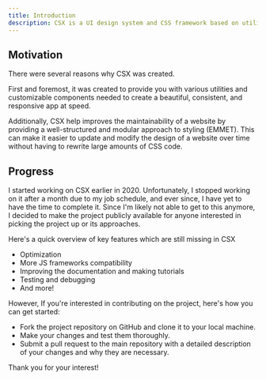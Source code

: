 ```yaml
---
title: Introduction
description: CSX is a UI design system and CSS framework based on utilities and components that allows you to build your product faster.
---
```


## Motivation

There were several reasons why CSX was created.

First and foremost, it was created to provide you with various utilities and customizable components needed to create a beautiful, consistent, and responsive app at speed.

Additionally, CSX help improves the maintainability of a website by providing a well-structured and modular approach to styling (EMMET). This can make it easier to update and modify the design of a website over time without having to rewrite large amounts of CSS code. 

## Progress

I started working on CSX earlier in 2020. Unfortunately, I stopped working on it after a month due to my job schedule, and ever since, I have yet to have the time to complete it. Since I'm likely not able to get to this anymore, I decided to make the project publicly available for anyone interested in picking the project up or its approaches.

Here's a quick overview of key features which are still missing in CSX

- Optimization
- More JS frameworks compatibility
- Improving the documentation and making tutorials
- Testing and debugging
- And more!

However, If you're interested in contributing on the project, here's how you can get started:

- Fork the project repository on GitHub and clone it to your local machine.
- Make your changes and test them thoroughly.
- Submit a pull request to the main repository with a detailed description of your changes and why they are necessary.


Thank you for your interest!
